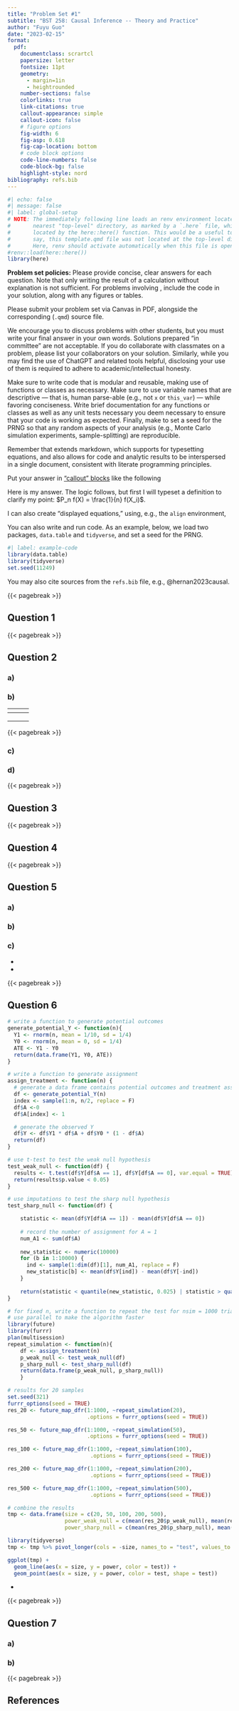 ```yaml
---
title: "Problem Set #1"
subtitle: "BST 258: Causal Inference -- Theory and Practice"
author: "Fuyu Guo"
date: "2023-02-15"
format:
  pdf:
    documentclass: scrartcl
    papersize: letter
    fontsize: 11pt
    geometry:
      - margin=1in
      - heightrounded
    number-sections: false
    colorlinks: true
    link-citations: true
    callout-appearance: simple
    callout-icon: false
    # figure options
    fig-width: 6
    fig-asp: 0.618
    fig-cap-location: bottom
    # code block options
    code-line-numbers: false
    code-block-bg: false
    highlight-style: nord
bibliography: refs.bib
---
```


```r
#| echo: false
#| message: false
#| label: global-setup
# NOTE: The immediately following line loads an renv environment located at the
#       nearest "top-level" directory, as marked by a `.here` file, which is
#       located by the here::here() function. This would be a useful tool if,
#       say, this template.qmd file was not located at the top-level directory.
#       Here, renv should activate automatically when this file is opened.
#renv::load(here::here())
library(here)
```

\footnotesize
**Problem set policies:** Please provide concise, clear answers for each
question. Note that only writing the result of a calculation without
explanation is not sufficient. For problems involving \textsf{R}, include the
code in your solution, along with any figures or tables.

Please submit your problem set via Canvas in PDF, alongside the corresponding
\textsf{Quarto} (`.qmd`) source file.

We encourage you to discuss problems with other students, but you must
write your final answer in your own words. Solutions prepared "in
committee" are not acceptable. If you do collaborate with classmates on a
problem, please list your collaborators on your solution. Similarly, while you
may find the use of ChatGPT and related tools helpful, disclosing your use of
them is required to adhere to academic/intellectual honesty.

::: {.callout-warning title="Coding Standards"}
Make sure to write code that is modular and reusable, making use of functions
or classes as necessary. Make sure to use variable names that are descriptive
--- that is, human parse-able (e.g., not `x` or `this_var`) --- while favoring
conciseness. Write brief documentation for any functions or classes as well as
any unit tests necessary you deem necessary to ensure that your code is working
as expected. Finally, make to set a seed for the PRNG so that any random aspects
of your analysis (e.g., Monte Carlo simulation experiments, sample-splitting)
are reproducible.
:::

Remember that \textsf{Quarto} extends markdown, which supports \LaTeX for
typesetting equations, and also allows for code and analytic results to be
interspersed in a single document, consistent with literate programming
principles.

Put your answer in ["callout"
blocks](https://quarto.org/docs/authoring/callouts.html) like the following

:::{.callout-note title="Answer"}
Here is my answer. The logic follows, but first I will typeset a definition
to clarify my point: $P_n f(X) = \frac{1}{n} f(X_i)$.

I can also create "displayed equations," using, e.g., the `align` environment,
\begin{align*}
  L &\sim \text{Unif}(-1, 1) \\
  A &\sim \text{Bern}(0.5) \\
  Y &\sim \text{N}(\mu = 2 A + 0.5 L, \sigma = 1)
\end{align*}
:::

You can also write and run \textsf{R} code. As an example, below, we load two
packages, `data.table` and `tidyverse`, and set a seed for the PRNG.

```r
#| label: example-code
library(data.table)
library(tidyverse)
set.seed(11249)
```

You may also cite sources from the `refs.bib` file, e.g., @hernan2023causal.
\normalsize

{{< pagebreak >}}



## Question 1

\textcolor{blue}{I forked the repo and cloned it on my computer.}


{{< pagebreak >}}


## Question 2

### a) 

\textcolor{blue}{The marginal distribution of the treatment $A$ is} 

\textcolor{blue}{$$A \sim Bern(\frac{m}{n})$$}

### b)

\textcolor{blue}{
$$
\Pr[A_i = 1, A_j = 1] = \frac{{n-2 \choose m-2}}{{n \choose m}} = \frac{(n-2)!m!(n-m)!}{(m-2)!(n-m)! n!} = \frac{m(m-1)}{n(n-1)}$$
}


\textcolor{blue}{
$$\Pr[A_i = 0, A_j = 0] = \frac{{{n-2} \choose {m}}}{{n \choose m}} = \frac{(n-2)!m!(n-m)!}{m!(n-m-2)! n!} = \frac{(n-m)(n-m-1)}{n(n-1)}$$
}

\textcolor{blue}{
$$\Pr[A_i = 0, A_j = 1] = \Pr[A_i = 1, A_j = 0] = \frac{1- \Pr[A_i = 1, A_j = 1]  - \Pr[A_i = 0, A_j = 0]}{2} = \frac{m(n-m)}{n(n-1)}$$
}


|\textcolor{blue}{$A_i$}| \textcolor{blue}{0} |\textcolor{blue}{1} |
|---|---|---|
|\textcolor{blue}{$A_j$}|   |   |
|\textcolor{blue}{0}|\textcolor{blue}{$\frac{(n-m)(n-m-1)}{n(n-1)}$}|\textcolor{blue}{$\frac{m(n-m)}{n(n-1)}$}| 
|\textcolor{blue}{1}|\textcolor{blue}{$\frac{m(n-m)}{n(n-1)}$}|\textcolor{blue}{$\frac{m(m-1)}{n(n-1)}$}| 

{{< pagebreak >}}

### c)

\textcolor{blue}{The marginal distribution of $A$ is Bernoulli with $p = \frac{m}{n}$. Thus,} 

\textcolor{blue}{$$\mathbb{V}(A_i) = \frac{m}{n}(1-\frac{m}{n}) = \frac{m(n-m)}{n^2}$$
}


\textcolor{blue}{$$\text{Cov}(A_i, A_j) = \mathbb{E}(A_i A_j) - \mathbb{E}(A_i) \mathbb{E}(A_j)$$ for $i\ne j$}

\textcolor{blue}{$$
\begin{aligned}
\mathbb{E}(A_i A_j) &=  \Pr[A_i = 1, A_j = 1] = \frac{m(m-1)}{n(n-1)}\\
\end{aligned}
$$}
\textcolor{blue}{$$\text{Cov}(A_i, A_j) =\frac{m(m-1)}{n(n-1)} - \frac{m^2}{n^2}$$}

### d)

\textcolor{blue}{
$$
\begin{aligned}
\mathbb{E}[\theta^{\mathrm{ATT}}] &= \mathbb{E}[\frac{1}{m}\mathbb{E}(\sum_{i=1}^n A_i(Y_i(1)-Y_i(0))|\mathbf{A})]\\
&=\mathbb{E}[\frac{1}{m}\sum_{i=1}^n A_i\mathbb{E}(Y_i(1)-Y_i(0)|\mathbf{A})]\\
\end{aligned}
$$
}


\textcolor{blue}{If we think of $Y_i(1)$ and $Y_i(0)$ as fixed in the $n$ units, then $\mathbb{E}(Y_i(1)-Y_i(0)|\mathbf{A}) = $.}


\textcolor{blue}{
$$
\begin{aligned}
\mathbb{E}[\theta^{\mathrm{ATT}}] 
&=\mathbb{E}[\frac{1}{m}\sum_{i=1}^n A_i(Y_i(1)-Y_i(0))]\\
&=\frac{1}{m}\mathbb{E}[\sum_{i=1}^n A_i(Y_i(1)-Y_i(0))]\\
&=\frac{1}{m}\sum_{i=1}^n(Y_i(1)-Y_i(0))\mathbb{E}[ A_i]\\
&=\frac{1}{m}\sum_{i=1}^n(Y_i(1)-Y_i(0))\frac{m}{n}\\
&=\frac{1}{n}\sum_{i=1}^n Y_i(1)-Y_i(0)
\end{aligned}
$$
}

\textcolor{blue}{The expectation of $\theta^{\mathrm{ATT}}$ is The sample average treatment effect over the $n$ units.}

{{< pagebreak >}}

## Question 3

\textcolor{blue}{
$$
\begin{aligned}
& \operatorname{Var}\left(Y_i(1)\right) \\
= & \mathbb{E}\left(Y_i^2(1)\right)-\mathbb{E}^2\left[Y_i(1)\right] \\
= & \frac{1}{n} \sum_{i=1}^n Y_i^2(1)-\left(\frac{1}{n} \sum_{i=1}^n Y_i(1)\right)^2 \\
= & \frac{1}{n} \sum_{i=1}^n\left(Y_i(0)+\theta\right)^2-\left[\frac{1}{n} \sum_{i=1}^n\left(Y_i(0)\right)+\theta\right]^2 \\
= & \frac{1}{n}\left(\sum_{i=1}^n Y_i^2(0)+2 \sum_{i=1}^n Y_i(0)+n \theta^2\right) \\
- & \frac{1}{n^2}\left[\sum_{i=1}^n Y_i(0)\right]^2-\theta^2-\frac{2}{n}\left(\sum_{i=1}^n Y_i(0)\right) \theta \\
= & \frac{1}{n} \sum_{i=1}^n Y_i^2(0)-\frac{1}{n^2}\left[\sum_{i=1}^n Y_i(0)\right]^2 \\
= & \mathbb{E}\left[Y_i^2(0)\right]-\mathbb{E}^2\left[Y_i(0)\right] \\
= & \operatorname{Var}\left(Y_i(0)\right)
\end{aligned}
$$
}

\textcolor{blue}{
$$
\begin{aligned}
\rho\left(Y_i(1), Y_i(0)\right) & =\rho\left(Y_i(0)+\theta, Y_i(0)\right) \\
& =\rho\left(Y_i(0), Y_i(0))+\rho\left(\theta, Y_i(0)\right)\right. \\
& =1
\end{aligned}
$$
}

{{< pagebreak >}}

## Question 4

\textcolor{blue}{Denote the number of correct guesses as $X$.}


\textcolor{blue}{$$\Pr[X=0] = \frac{1}{{8 \choose 4}} =  0.014$$}
\textcolor{blue}{$$\Pr[X=1] = \frac{{4 \choose 1}{4 \choose 3}}{{8 \choose 4}} = 0.228$$}
\textcolor{blue}{$$\Pr[X=2] = \frac{{4 \choose 2}{4 \choose 2}}{{8 \choose 4}} = 0.514$$}
\textcolor{blue}{$$\Pr[X=3] = \frac{{4 \choose 3}{4 \choose 1}}{{8 \choose 4}} = 0.228$$}
\textcolor{blue}{$$\Pr[X=4] = \frac{1}{{8 \choose 4}} =  0.014$$}

{{< pagebreak >}}

## Question 5

### a)

\textcolor{blue}{It is an example of the famous Simpson' Paradox. One explanation is the possible confounding by stone sizes. From Table 1, it seems that the treatment was not randomized and treatment A was more likely to be assigned to people with large stones and treatment B was more likely to be assigned to people with small stones. That is treatment are unbalanced for groups with small stones and large stones. In addition, people with large stones has lower success rates both for treatment A and B. Thus, stone size is a confounder. Then the overall effects may not reflect the true effects of the treatment and can have discrepancy from the stratified results.} 

\textcolor{blue}{Besides the confounding by stone sizes, there might be other unmeasured confounders for treatment that we did not take into account.}


### b)

\begin{table}[ht]
\begin{tabular}{rcc}
\multicolumn{1}{l}{}             & \textcolor{blue}{Treatment A} & \textcolor{blue}{Treatment B}  \\
\multicolumn{1}{l}{\textcolor{blue}{Small Stones}} & \textcolor{blue}{81/87}       & \textcolor{blue}{234/270}     \\
\textcolor{blue}{Male}                            & \textcolor{blue}{40/43}       & \textcolor{blue}{117/135}     \\
\textcolor{blue}{Female}                          & \textcolor{blue}{41/44}       & \textcolor{blue}{117/135}     \\
\multicolumn{1}{l}{\textcolor{blue}{Large Stones}} & \textcolor{blue}{192/263}     & \textcolor{blue}{55/80}       \\
\textcolor{blue}{Male}                            & \textcolor{blue}{96/131}      & \textcolor{blue}{27/40}       \\
\textcolor{blue}{Female}                           & \textcolor{blue}{96/132}      & \textcolor{blue}{28/40}      
\end{tabular}
\end{table}

\textcolor{blue}{Among males, the success rate of treatment A is $\frac{40+96}{43+131} = 0.78$, and the success rate of treatment B is $\frac{117+27}{135+40} = 0.82$.}


\textcolor{blue}{Among females, the success rate of treatment A is $\frac{41+96}{44+131} = 0.78$, and the success rate of treatment B is $\frac{117+28}{135+40} = 0.83$.}



\textcolor{blue}{Thus, across all genders, treatment B is more effective than treatment A.}


### c)

- \textcolor{Blue}{The phenomenon is called Simpsons'Paradox. The unbalanced distribution of treatment across risk factors is called confounding.}
- \textcolor{Blue}{It reminds us that in an observational study without randomizations, we need to look at results stratified by potential confounders. The overall comparison of treatment effects may not reflect the true effects.}

{{< pagebreak >}}


## Question 6

```r

# write a function to generate potential outcomes
generate_potential_Y <- function(n){
  Y1 <- rnorm(n, mean = 1/10, sd = 1/4)
  Y0 <- rnorm(n, mean = 0, sd = 1/4)
  ATE <- Y1 - Y0
  return(data.frame(Y1, Y0, ATE))
}

# write a function to generate assignment
assign_treatment <- function(n) {
  # generate a data frame contains potential outcomes and treatment assignment
  df <- generate_potential_Y(n)
  index <- sample(1:n, n/2, replace = F)
  df$A <-0
  df$A[index] <- 1

  # generate the observed Y
  df$Y <- df$Y1 * df$A + df$Y0 * (1 - df$A)
  return(df)
}

# use t-test to test the weak null hypothesis
test_weak_null <- function(df) {
  results <- t.test(df$Y[df$A == 1], df$Y[df$A == 0], var.equal = TRUE)
  return(results$p.value < 0.05)
}

# use imputations to test the sharp null hypothesis
test_sharp_null <- function(df) {

    statistic <- mean(df$Y[df$A == 1]) - mean(df$Y[df$A == 0])
    
    # record the number of assignment for A = 1
    num_A1 <- sum(df$A)
    
    new_statistic <- numeric(10000)
    for (b in 1:10000) {
      ind <- sample(1:dim(df)[1], num_A1, replace = F)
      new_statistic[b] <- mean(df$Y[ind]) - mean(df$Y[-ind])
    }
    
    return(statistic < quantile(new_statistic, 0.025) | statistic > quantile(new_statistic, 0.975))
}

# for fixed n, write a function to repeat the test for nsim = 1000 trials
# use parallel to make the algorithm faster
library(future)
library(furrr)
plan(multisession)
repeat_simulation <- function(n){
    df <- assign_treatment(n)
    p_weak_null <- test_weak_null(df)
    p_sharp_null <- test_sharp_null(df)
    return(data.frame(p_weak_null, p_sharp_null))
    }

# results for 20 samples
set.seed(321)
furrr_options(seed = TRUE)
res_20 <- future_map_dfr(1:1000, ~repeat_simulation(20),
                         .options = furrr_options(seed = TRUE))

res_50 <- future_map_dfr(1:1000, ~repeat_simulation(50),
                         .options = furrr_options(seed = TRUE))

res_100 <- future_map_dfr(1:1000, ~repeat_simulation(100),
                          .options = furrr_options(seed = TRUE))

res_200 <- future_map_dfr(1:1000, ~repeat_simulation(200),
                          .options = furrr_options(seed = TRUE))

res_500 <- future_map_dfr(1:1000, ~repeat_simulation(500),
                          .options = furrr_options(seed = TRUE))

# combine the results
tmp <- data.frame(size = c(20, 50, 100, 200, 500),
                  power_weak_null = c(mean(res_20$p_weak_null), mean(res_50$p_weak_null), mean(res_100$p_weak_null), mean(res_200$p_weak_null), mean(res_500$p_weak_null)),
                  power_sharp_null = c(mean(res_20$p_sharp_null), mean(res_50$p_sharp_null), mean(res_100$p_sharp_null), mean(res_200$p_sharp_null), mean(res_500$p_sharp_null)))

library(tidyverse)
tmp <- tmp %>% pivot_longer(cols = -size, names_to = "test", values_to = "power")

ggplot(tmp) + 
  geom_line(aes(x = size, y = power, color = test)) +
  geom_point(aes(x = size, y = power, color = test, shape = test))

```
- \textcolor{blue}{ The power against the two hypotheses increase with more sample size. At each sample size, the powers are similar, qne is within the expectation. The sharp null hypothesis is much stronger than th weak null hypothesis and any data rejecting the sharp null hypothesis will also reject the weak null hypothesis. However, in the the real simulation settings, the power again the weak null assumption can be a bit higher than the power against the sharp null hypothesis due to random error in the algorithm for the sharp null hypothesis.}
 \textcolor{blue}{ In this simulation, everyone shares the same distribution for potential outcomes. Thus, the individual causal effects are equal to the average causal effect. Therefore, the power against the sharp null hypothesis is similar to the power against the weak null hypothesis.}

{{< pagebreak >}}


## Question 7

### a)

\textcolor{blue}{
$$
\begin{array}{ll}
\min _{\alpha \cdot \beta} & \frac{1}{2 n} \sum_{i=1}^n\left(Y_i-\alpha-\beta A_i\right)^2 \\
& \frac{\partial}{\partial \alpha} \frac{1}{2 n} \sum_{i=1}^n\left(Y_i-\alpha-\beta A_i\right)^2=0 \\
\Rightarrow & \sum_{i=1}^n\left(Y_i-\alpha-\beta A_i\right)=0 \\
\Rightarrow & \sum_{i=1}^n Y_i-n \alpha-\beta \sum_{i=1}^n A_i=0
\end{array}
$$
}

\textcolor{blue}{
$$
\begin{aligned}
& \frac{\partial}{\partial \beta} \frac{1}{2 n} \sum_{i=1}\left(Y_i-\alpha-\beta A_i\right)^2=0 \\
& \Rightarrow \quad \frac{1}{2 n} \sum_{i=1}^n 2\left(Y_i-\alpha-\beta A_i\right)\left(-A_i\right)=0 \\
& \Rightarrow \quad \sum_{i=1}^n Y_i A_i-\alpha A_i-\beta A_i^2=0 \\
& \left\{\begin{array}{l}
\sum_{i=1}^n Y_i-n \alpha-\beta \sum_{i=1}^n A_i=0 \\
\sum_{i=1}^n Y_i A_i-\alpha \Sigma A_i-\beta \Sigma A_i^2= 0
\end{array}\right. \\
&
\end{aligned}
$$
}

\textcolor{blue}{
$$
\begin{gathered}
\hat{\beta}=\frac{\sum Y_i A_i-n \bar{A} \bar{Y}}{\sum A_i^2-n(\bar{A})^2} \\
\hat{\alpha}=\frac{1}{n} \cdot \sum Y_{i-} \frac{\sum Y_i A_i-n \bar{A} \bar{Y}}{\sum A_i^2-n \bar{A}^2} \cdot \sum A_i
\end{gathered}
$$
where $\bar{A}=\frac{1}{n} \sum_{i=1}^n A_i \quad \bar{Y}=\frac{1}{n} \sum_{i=1}^n Y_i$
}


### b)

\textcolor{blue}{In class and in Problem 2, we have proved that difference in means is valid estimater for the ATE, i.e., $\bar Y_1 - \bar Y_0$}

\textcolor{blue}{
$$
\begin{aligned}
& \bar{Y}_1-\bar{Y}_0 \\
= & \frac{1}{m} \sum_{i=1}^n A_i Y_i-\frac{1}{n-m} \sum_{i=1}^n\left(1-A_i\right) Y_i \\
= & \frac{(1-m) \sum_{i=1}^n A_i Y_i-m \sum_{i=1}^n\left(1-A_i\right) Y_i}{m(n-m)} \\
= & \frac{n \sum_{i=1}^n A_i Y_i-m \sum_{i=1}^n Y_i}{m(n-m)}
\end{aligned}
$$
}

\textcolor{blue}{
$$
\begin{aligned}
\hat \beta = \frac{\sum Y_i A_i-n \bar{A} \bar{Y}}{\sum A_i^2-n(\bar{A})^2} & =\frac{\sum_{i=1}^n Y_i A_i-\sum_{i=1}^n A_i \cdot \frac{1}{n} \sum_{i=1}^n Y_i}{\sum_{i=1}^n A_i^2-n\left(\frac{1}{n} \sum_{i=1}^n A_i\right)^2} \\
& =\frac{\sum_{i=1}^n Y_i A_i-m \cdot \frac{1}{n} \cdot \sum_{i=1}^n Y_i}{m-\frac{1}{n} \cdot m^2} \\
& =\frac{n \sum_{i=1}^n Y_i A_i-m \sum_{i=1}^n Y_i}{m n-m^2} \\
& =\bar{Y}_1-\bar{Y}_0
\end{aligned}
$$
}

\textcolor{blue}{Thus the OLS estimator $\hat \beta$ is just the difference in means. We have proved that the difference in means is a valid estimator for the ATE. So does $\hat \beta$.}

{{< pagebreak >}}

## References

::: {#refs}
:::


